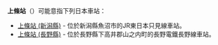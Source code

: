 {{NoteTA
|T=zh-hans:上条站;zh-hk:上條站;zh-tw:上條車站;
|1=zh-hans:上条站;zh-hk:上條站;zh-tw:上條車站;
}}
'''上條站'''（{{jpn|j=上条駅|hg=かみじょうえき}}）可能意指下列日本車站：

* [[上條站_(新潟縣)|上條站 (新潟縣)]] - 位於新潟縣魚沼市的JR東日本只見線車站。
* [[上條站_(長野縣)|上條站 (長野縣)]] - 位於長野縣下高井郡山之内町的長野電鐵長野線車站。

{{disambig|Cat=三字車站名消歧義}}